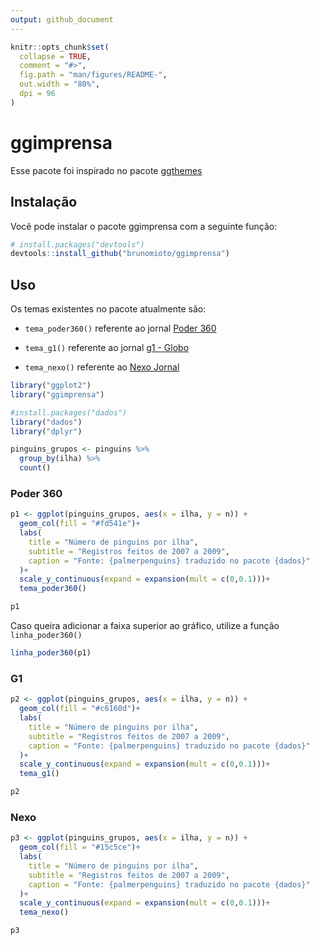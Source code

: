```yaml
---
output: github_document
---
```


<!-- README.md is generated from README.Rmd. Please edit that file -->

```r
knitr::opts_chunk$set(
  collapse = TRUE,
  comment = "#>",
  fig.path = "man/figures/README-",
  out.width = "80%",
  dpi = 96
)
```

# ggimprensa

<!-- badges: start -->
<!-- badges: end -->

Esse pacote foi inspirado no pacote [ggthemes](https://github.com/jrnold/ggthemes)

## Instalação

Você pode instalar o pacote ggimprensa com a seguinte função:

``` r
# install.packages("devtools")
devtools::install_github("brunomioto/ggimprensa")
```

## Uso

Os temas existentes no pacote atualmente são:

- `tema_poder360()` referente ao jornal [Poder 360](https://www.poder360.com.br/)

- `tema_g1()` referente ao jornal [g1 - Globo](https://g1.globo.com/)

- `tema_nexo()` referente ao [Nexo Jornal](https://www.nexojornal.com.br/)

```r
library("ggplot2")
library("ggimprensa")
```

```r
#install.packages("dados")
library("dados")
library("dplyr")

pinguins_grupos <- pinguins %>% 
  group_by(ilha) %>% 
  count()
```

### Poder 360

```r
p1 <- ggplot(pinguins_grupos, aes(x = ilha, y = n)) +
  geom_col(fill = "#fd541e")+
  labs(
    title = "Número de pinguins por ilha",
    subtitle = "Registros feitos de 2007 a 2009",
    caption = "Fonte: {palmerpenguins} traduzido no pacote {dados}"
  )+
  scale_y_continuous(expand = expansion(mult = c(0,0.1)))+
  tema_poder360()

p1
```

Caso queira adicionar a faixa superior ao gráfico, utilize a função `linha_poder360()`
```r
linha_poder360(p1)
```

### G1

```r
p2 <- ggplot(pinguins_grupos, aes(x = ilha, y = n)) +
  geom_col(fill = "#c6160d")+
  labs(
    title = "Número de pinguins por ilha",
    subtitle = "Registros feitos de 2007 a 2009",
    caption = "Fonte: {palmerpenguins} traduzido no pacote {dados}"
  )+
  scale_y_continuous(expand = expansion(mult = c(0,0.1)))+
  tema_g1()

p2
```

### Nexo

```r
p3 <- ggplot(pinguins_grupos, aes(x = ilha, y = n)) +
  geom_col(fill = "#15c5ce")+
  labs(
    title = "Número de pinguins por ilha",
    subtitle = "Registros feitos de 2007 a 2009",
    caption = "Fonte: {palmerpenguins} traduzido no pacote {dados}"
  )+
  scale_y_continuous(expand = expansion(mult = c(0,0.1)))+
  tema_nexo()

p3
```
